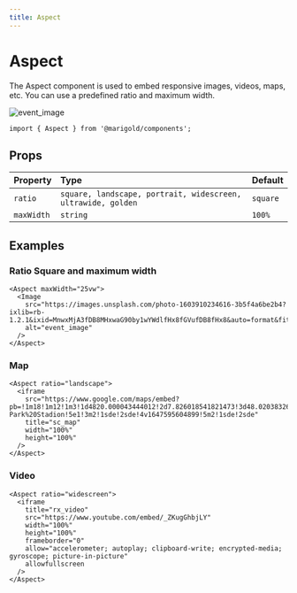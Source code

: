 ```yaml
---
title: Aspect
---
```


# Aspect

The Aspect component is used to embed responsive images, videos, maps, etc. You can use a predefined ratio and maximum width.

<MarigoldTheme>
  <Aspect maxWidth="25vw" ratio="portrait">
    <Image
      src="https://images.unsplash.com/photo-1603910234616-3b5f4a6be2b4?ixlib=rb-1.2.1&ixid=MnwxMjA3fDB8MHxwaG90by1wYWdlfHx8fGVufDB8fHx8&auto=format&fit=crop&w=687&q=80"
      alt="event_image"
    />
  </Aspect>
</MarigoldTheme>

```tsx onlyCode
import { Aspect } from '@marigold/components';
```

## Props

| Property   | Type                                                         | Default  |
| :--------- | :----------------------------------------------------------- | :------- |
| `ratio`    | `square, landscape, portrait, widescreen, ultrawide, golden` | `square` |
| `maxWidth` | `string`                                                     | `100%`   |

## Examples

### Ratio Square and maximum width

```tsx
<Aspect maxWidth="25vw">
  <Image
    src="https://images.unsplash.com/photo-1603910234616-3b5f4a6be2b4?ixlib=rb-1.2.1&ixid=MnwxMjA3fDB8MHxwaG90by1wYWdlfHx8fGVufDB8fHx8&auto=format&fit=crop&w=687&q=80"
    alt="event_image"
  />
</Aspect>
```

### Map

```tsx
<Aspect ratio="landscape">
  <iframe
    src="https://www.google.com/maps/embed?pb=!1m18!1m12!1m3!1d4820.000043444012!2d7.826018541821473!3d48.020383262446884!2m3!1f0!2f0!3f0!3m2!1i1024!2i768!4f13.1!3m3!1m2!1s0x47911b1e29425703%3A0xbe342117a976e59!2sEuropa-Park%20Stadion!5e1!3m2!1sde!2sde!4v1647595604899!5m2!1sde!2sde"
    title="sc_map"
    width="100%"
    height="100%"
  />
</Aspect>
```

### Video

```tsx
<Aspect ratio="widescreen">
  <iframe
    title="rx_video"
    src="https://www.youtube.com/embed/_ZKugGhbjLY"
    width="100%"
    height="100%"
    frameborder="0"
    allow="accelerometer; autoplay; clipboard-write; encrypted-media; gyroscope; picture-in-picture"
    allowfullscreen
  />
</Aspect>
```
